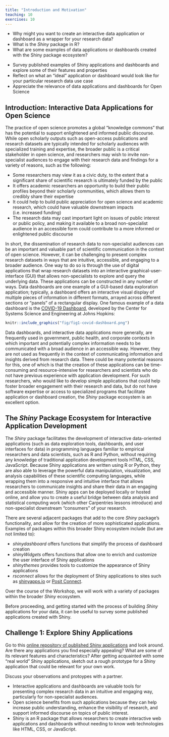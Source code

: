 ```yaml
---
title: "Introduction and Motivation"
teaching: 10
exercises: 10
---
```


:::::::::::::::::::::::::::::::::::::: questions 

- Why might you want to create an interactive data application or dashboard as a wrapper for your research data?
- What is the *Shiny* package in R?
- What are some examples of data applications or dashboards created with the Shiny package ecosystem? 

::::::::::::::::::::::::::::::::::::::::::::::::

::::::::::::::::::::::::::::::::::::: objectives

- Survey published examples of Shiny applications and dashboards and explore some of their features and properties
- Reflect on what an "ideal" application or dashboard would look like for your particular research data use case
- Appreciate the relevance of data applications and dashboards for Open Science

::::::::::::::::::::::::::::::::::::::::::::::::

## Introduction: Interactive Data Applications for Open Science

The practice of open science promotes a global “knowledge commons” that has the potential to support enlightened and informed public discourse. While open scholarly outputs such as open-access publications and research datasets are typically intended for scholarly audiences with specialized training and expertise, the broader public is a critical stakeholder in open science, and researchers may wish to invite non-specialist audiences to engage with their research data and findings for a variety of reasons, such as the following: 

* Some researchers may view it as a civic duty, to the extent that a significant share of scientific research is ultimately funded by the public
* It offers academic researchers an opportunity to build their public profiles beyond their scholarly communities, which allows them to credibly share their expertise 
* It could help to build public appreciation for open science and academic research, which could have valuable downstream impacts (i.e. increased funding)
* The research data may cast important light on issues of public interest or public policy, and making it available to a broad non-specialist audience in an accessible form could contribute to a more informed or enlightened public discourse

In short, the dissemination of research data to non-specialist audiences can be an important and valuable part of scientific communication in the context of open science. However, it can be challenging to present complex research datasets in ways that are intuitive, accessible, and engaging to a broader audience. One way to do so is through the use of digital applications that wrap research datasets into an interactive graphical-user-interface (GUI) that allows non-specialists to explore and query the underlying data. These applications can be constructed in any number of ways. Data dashboards are one example of a GUI-based data exploration application; typically, a dashboard offers an interactive visual display of multiple pieces of information in different formats, arrayed across different sections or "panels" of a rectangular display. One famous example of a data dashboard is the [COVID-19 Dashboard](https://coronavirus.jhu.edu/map.html), developed by the Center for Systems Science and Engineering at Johns Hopkins:

```r
knitr::include_graphics("fig/fig1-covid-dashboard.png")
```

Data dashboards, and interactive data applications more generally, are frequently used in government, public health, and corporate contexts in which important and potentially complex information needs to be communicated with a broad audience in an accessible way. However, they are not used as frequently in the context of communicating information and insights derived from research data. There could be many potential reasons for this, one of which is that the creation of these applications can be time-consuming and resource-intensive for researchers and scientists who do not have previous experience with application development. For such researchers, who would like to develop simple applications that could help foster broader engagement with their research and data, but do not have software expertise or access to specialized programs that facilitate application or dashboard creation, the *Shiny* package ecosystem is an excellent option. 

## The *Shiny* Package Ecosystem for Interactive Application Development

The *Shiny* package facilitates the development of interactive data-oriented applications (such as data exploration tools, dashboards, and user interfaces for data) in programming languages familiar to empirical researchers and data scientists, such as R and Python, without requiring any knowledge of traditional application development tools HTML, CSS, JavaScript. Because Shiny applications are written using R or Python, they are also able to leverage the powerful data manipulation, visualization, and analysis capabilities of these scientific computing languages, while wrapping them into a responsive and intuitive interface that allows researchers to communicate insights and share their data in an engaging and accessible manner. Shiny apps can be deployed locally or hosted online, and allow you to create a useful bridge between data analysis and statistical computing work (which other Carpentries lessons introduce) and non-specialist downstream "consumers" of your research. 

There are several adjacent packages that add to the core *Shiny* package's functionality, and allow for the creation of more sophisticated applications. Examples of packages within this broader Shiny ecosystem include (but are not limited to):

* *shinydashboard* offers functions that simplify the process of dashboard creation
* *shinyWidgets* offers functions that allow one to enrich and customize the user interface of Shiny applications
* *shinythemes* provides tools to customize the appearance of Shiny applications
* *rsconnect* allows for the deployment of Shiny applications to sites such as [shinyapps.io](https://www.shinyapps.io) or [Posit Connect](https://posit.co/products/enterprise/connect/).

Over the course of the Workshop, we will work with a variety of packages within the broader *Shiny* ecosystem. 

Before proceeding, and getting started with the process of building *Shiny* applications for your data, it can be useful to survey some published applications created with Shiny. 


::::::::::::::::::::::::::::::::::::: challenge 

## Challenge 1: Explore Shiny Applications

Go to this [online repository of published Shiny applications](https://shiny.posit.co/r/gallery/#user-showcase) and look around. Are there any applications you find especially appealing? What are some of its relevant features and characteristics? After getting acquainted with some "real world" Shiny applications, sketch out a rough prototype for a Shiny application that could be relevant for your own work. 

:::::::::::::::::::::::: solution 

Discuss your observations and protoypes with a partner. 

:::::::::::::::::::::::::::::::::
::::::::::::::::::::::::::::::::::::::::::::::::

::::::::::::::::::::::::::::::::::::: keypoints 

- Interactive applications and dashboards are valuable tools for presenting complex research data in an intuitive and engaging way, particularly for non-specialist audiences.
- Open science benefits from such applications because they can help increase public understanding, enhance the visibility of research, and support informed discourse on topics of public interest.
- Shiny is an R package that allows researchers to create interactive web applications and dashboards without needing to know web technologies like HTML, CSS, or JavaScript.

::::::::::::::::::::::::::::::::::::::::::::::::

[r-markdown]: https://rmarkdown.rstudio.com/
